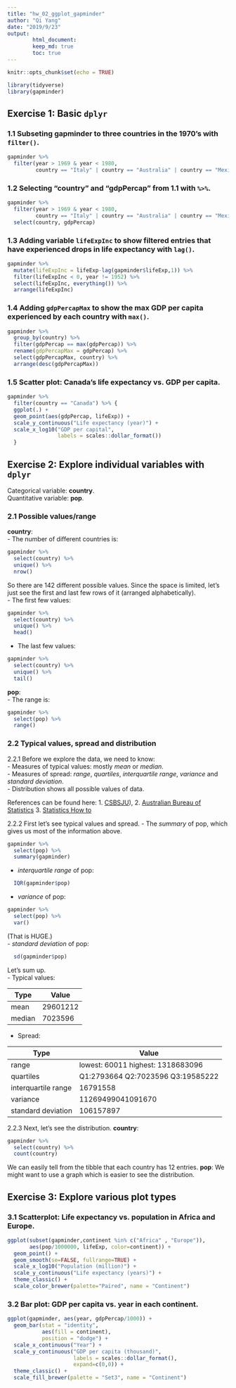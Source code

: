 ```yaml
---
title: "hw_02_ggplot_gapminder"
author: "Qi Yang"
date: "2019/9/23"
output: 
        html_document:
        keep_md: true
        toc: true
---
```


```r
knitr::opts_chunk$set(echo = TRUE)
```
```r
library(tidyverse)
library(gapminder)
```

## Exercise 1: Basic `dplyr`
### 1.1 Subseting gapminder to three countries in the 1970’s with `filter()`.
```r
gapminder %>%
  filter(year > 1969 & year < 1980,
         country == "Italy" | country == "Australia" | country == "Mexico")
```
### 1.2 Selecting “country” and “gdpPercap” from 1.1 with ` %>% `.
```r
gapminder %>%
  filter(year > 1969 & year < 1980,
         country == "Italy" | country == "Australia" | country == "Mexico") %>% 
  select(country, gdpPercap)
```
### 1.3 Adding variable `lifeExpInc` to show filtered entries that have experienced drops in life expectancy with `lag()`.
```r
gapminder %>%
  mutate(lifeExpInc = lifeExp-lag(gapminder$lifeExp,1)) %>% 
  filter(lifeExpInc < 0, year != 1952) %>% 
  select(lifeExpInc, everything()) %>% 
  arrange(lifeExpInc)
```
### 1.4 Adding `gdpPercapMax` to show the max GDP per capita experienced by each country with `max()`.
```r
gapminder %>% 
  group_by(country) %>% 
  filter(gdpPercap == max(gdpPercap)) %>% 
  rename(gdpPercapMax = gdpPercap) %>% 
  select(gdpPercapMax, country) %>% 
  arrange(desc(gdpPercapMax))
```
### 1.5 Scatter plot: Canada’s life expectancy vs. GDP per capita.
```r
gapminder %>% 
  filter(country == "Canada") %>% {
  ggplot(.) +
  geom_point(aes(gdpPercap, lifeExp)) +
  scale_y_continuous("Life expectancy (year)") +
  scale_x_log10("GDP per capital",
                labels = scales::dollar_format())
  }
```

## Exercise 2: Explore individual variables with `dplyr`
Categorical variable: **country**.  
Quantitative variable: **pop**.  

### 2.1 Possible values/range  
**country**:   
- The number of different countries is:
```r
gapminder %>% 
  select(country) %>% 
  unique() %>% 
  nrow()
```
So there are 142 different possible values. Since the space is limited, let's just see the first and last few rows of it (arranged alphabetically).   
- The first few values:
```r
gapminder %>% 
  select(country) %>% 
  unique() %>% 
  head()
```
- The last few values:
```r
gapminder %>% 
  select(country) %>% 
  unique() %>% 
  tail()
```
**pop**:  
- The range is:
```r
gapminder %>% 
  select(pop) %>% 
  range()
```
### 2.2 Typical values, spread and distribution
2.2.1 Before we explore the data, we need to know:       
- Measures of typical values: mostly *mean* or *median*.  
- Measures of spread: *range*, *quartiles*, *interquartile range*, *variance* and *standard deviation*.  
- Distribution shows all possible values of data.  

References can be found here:
1. [CSBSJU](http://www.physics.csbsju.edu/stats/descriptive2.html)), 
2. [Australian Bureau of Statistics](https://www.abs.gov.au/websitedbs/a3121120.nsf/home/statistical+language+-+measures+of+spread)
3. [Statistics How to](https://www.statisticshowto.datasciencecentral.com/data-distribution/)  

2.2.2 First let's see typical values and spread.
- The *summary* of pop, which gives us most of the information above.  
```r
gapminder %>% 
  select(pop) %>% 
  summary(gapminder)
```
- *interquartile range* of pop:  
```r
  IQR(gapminder$pop)
```
- *variance* of pop:  
```r
gapminder %>% 
  select(pop) %>% 
  var()
```
(That is HUGE.)  
- *standard deviation* of pop:
```r
  sd(gapminder$pop)
```

Let's sum up.  
- Typical values:

| Type  | Value   |
| ------|---------|
| mean  | 29601212|
| median| 7023596 |

- Spread:

| Type  | Value   |
| ------|---------|
| range | lowest: 60011 highest: 1318683096|
| quartiles| Q1:2793664 Q2:7023596 Q3:19585222|
| interquartile range  | 16791558|
| variance| 11269499041091670 |
| standard deviation| 106157897|

2.2.3 Next, let's see the distribution.
**country**:   
```r
gapminder %>% 
  select(country) %>% 
  count(country)
```
We can easily tell from the tibble that each country has 12 entries.
**pop**:
We might want to use a graph which is easier to see the distribution.





## Exercise 3: Explore various plot types
### 3.1 Scatterplot: Life expectancy vs. population in Africa and Europe.
```r
ggplot(subset(gapminder,continent %in% c("Africa" , "Europe")),
       aes(pop/1000000, lifeExp, color=continent)) + 
  geom_point() +
  geom_smooth(se=FALSE, fullrange=TRUE) +
  scale_x_log10("Population (million)") +
  scale_y_continuous("Life expectancy (years)") +
  theme_classic() +
  scale_color_brewer(palette="Paired", name = "Continent")
```  

### 3.2 Bar plot: GDP per capita vs. year in each continent.
```r
ggplot(gapminder, aes(year, gdpPercap/1000)) +
  geom_bar(stat = "identity", 
           aes(fill = continent), 
           position = "dodge") + 
  scale_x_continuous("Year") +
  scale_y_continuous("GDP per capita (thousand)", 
                     labels = scales::dollar_format(), 
                     expand=c(0,0)) +
  theme_classic() + 
  scale_fill_brewer(palette = "Set3", name = "Continent")
```

